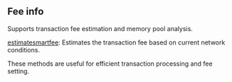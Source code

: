
## Fee info

Supports transaction fee estimation and memory pool analysis.

[estimatesmartfee](/bitcoin-api/feeinfo/estimatesmartfee): Estimates the transaction fee based on current network conditions.

These methods are useful for efficient transaction processing and fee setting.

<Space h={16} />
<GetStarted />

